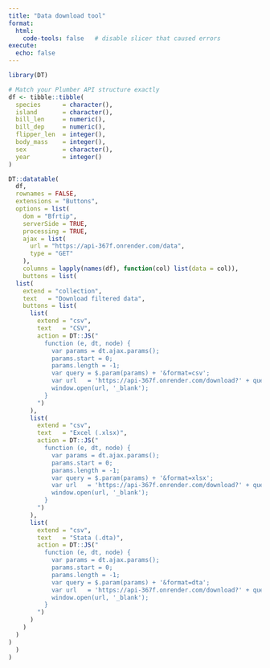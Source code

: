 ```yaml
---
title: "Data download tool"
format:
  html:
    code-tools: false   # disable slicer that caused errors
execute:
  echo: false
---
```


```r
library(DT)

# Match your Plumber API structure exactly
df <- tibble::tibble(
  species      = character(),
  island       = character(),
  bill_len     = numeric(),
  bill_dep     = numeric(),
  flipper_len  = integer(),
  body_mass    = integer(),
  sex          = character(),
  year         = integer()
)

DT::datatable(
  df,
  rownames = FALSE,
  extensions = "Buttons",
  options = list(
    dom = "Bfrtip",
    serverSide = TRUE,
    processing = TRUE,
    ajax = list(
      url = "https://api-367f.onrender.com/data",
      type = "GET"
    ),
    columns = lapply(names(df), function(col) list(data = col)),
    buttons = list(
  list(
    extend = "collection",
    text   = "Download filtered data",
    buttons = list(
      list(
        extend = "csv",
        text   = "CSV",
        action = DT::JS("
          function (e, dt, node) {
            var params = dt.ajax.params();
            params.start = 0;
            params.length = -1;
            var query = $.param(params) + '&format=csv';
            var url   = 'https://api-367f.onrender.com/download?' + query;
            window.open(url, '_blank');
          }
        ")
      ),
      list(
        extend = "csv",
        text   = "Excel (.xlsx)",
        action = DT::JS("
          function (e, dt, node) {
            var params = dt.ajax.params();
            params.start = 0;
            params.length = -1;
            var query = $.param(params) + '&format=xlsx';
            var url   = 'https://api-367f.onrender.com/download?' + query;
            window.open(url, '_blank');
          }
        ")
      ),
      list(
        extend = "csv",
        text   = "Stata (.dta)",
        action = DT::JS("
          function (e, dt, node) {
            var params = dt.ajax.params();
            params.start = 0;
            params.length = -1;
            var query = $.param(params) + '&format=dta';
            var url   = 'https://api-367f.onrender.com/download?' + query;
            window.open(url, '_blank');
          }
        ")
      )
    )
  )
)
  )
)
```